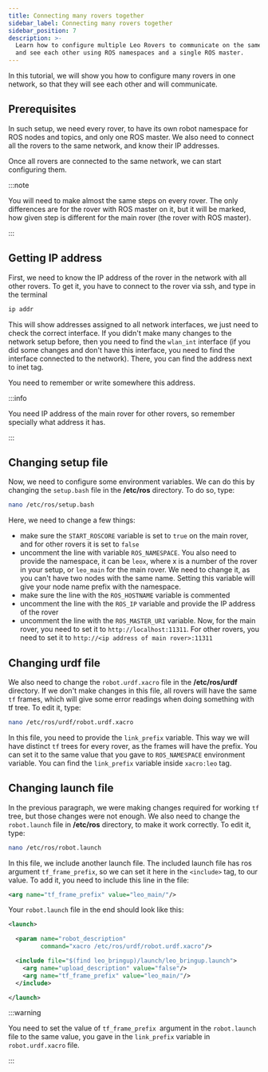 ```yaml
---
title: Connecting many rovers together
sidebar_label: Connecting many rovers together
sidebar_position: 7
description: >-
  Learn how to configure multiple Leo Rovers to communicate on the same network
  and see each other using ROS namespaces and a single ROS master.
---
```


In this tutorial, we will show you how to configure many rovers in one network,
so that they will see each other and will communicate.

## Prerequisites

<LinkButton docId="leo-rover/guides/ssh" />
<LinkButton docId="leo-rover/guides/connect-to-network" />

In such setup, we need every rover, to have its own robot namespace for ROS
nodes and topics, and only one ROS master. We also need to connect all the
rovers to the same network, and know their IP addresses.

Once all rovers are connected to the same network, we can start configuring
them.

:::note

You will need to make almost the same steps on every rover. The only differences
are for the rover with ROS master on it, but it will be marked, how given step
is different for the main rover (the rover with ROS master).

:::

## Getting IP address

First, we need to know the IP address of the rover in the network with all other
rovers. To get it, you have to connect to the rover via ssh, and type in the
terminal

```bash
ip addr
```

This will show addresses assigned to all network interfaces, we just need to
check the correct interface. If you didn't make many changes to the network
setup before, then you need to find the `wlan_int` interface (if you did some
changes and don't have this interface, you need to find the interface connected
to the network). There, you can find the address next to inet tag.

<ImageZoom
  src="/img/robots/leo/guides/connecting-rovers-together/ip-addr-bash.webp"
  alt="ip addr command executed in terminal"
  width="941"
  height="349"
/>

You need to remember or write somewhere this address.

:::info

You need IP address of the main rover for other rovers, so remember specially
what address it has.

:::

## Changing setup file

Now, we need to configure some environment variables. We can do this by changing
the `setup.bash` file in the **/etc/ros** directory. To do so, type:

```bash
nano /etc/ros/setup.bash
```

Here, we need to change a few things:

- make sure the `START_ROSCORE` variable is set to `true` on the main rover, and
  for other rovers it is set to `false`
- uncomment the line with variable `ROS_NAMESPACE`. You also need to provide the
  namespace, it can be `leox`, where x is a number of the rover in your setup,
  or `leo_main` for the main rover. We need to change it, as you can't have two
  nodes with the same name. Setting this variable will give your node name
  prefix with the namespace.
- make sure the line with the `ROS_HOSTNAME` variable is commented
- uncomment the line with the `ROS_IP` variable and provide the IP address of
  the rover
- uncomment the line with the `ROS_MASTER_URI` variable. Now, for the main
  rover, you need to set it to `http://localhost:11311`. For other rovers, you
  need to set it to `http://<ip address of main rover>:11311`

## Changing urdf file

We also need to change the `robot.urdf.xacro` file in the **/etc/ros/urdf**
directory. If we don't make changes in this file, all rovers will have the same
`tf` frames, which will give some error readings when doing something with tf
tree. To edit it, type:

```bash
nano /etc/ros/urdf/robot.urdf.xacro
```

In this file, you need to provide the `link_prefix` variable. This way we will
have distinct `tf` trees for every rover, as the frames will have the prefix.
You can set it to the same value that you gave to `ROS_NAMESPACE` environment
variable. You can find the `link_prefix` variable inside `xacro:leo` tag.

## Changing launch file

In the previous paragraph, we were making changes required for working `tf`
tree, but those changes were not enough. We also need to change the
`robot.launch` file in **/etc/ros** directory, to make it work correctly. To
edit it, type:

```bash
nano /etc/ros/robot.launch
```

In this file, we include another launch file. The included launch file has ros
argument `tf_frame_prefix`, so we can set it here in the `<include>` tag, to our
value. To add it, you need to include this line in the file:

```xml
<arg name="tf_frame_prefix" value="leo_main/"/>
```

Your `robot.launch` file in the end should look like this:

```xml title="/etc/ros/robot.launch"
<launch>

  <param name="robot_description"
         command="xacro /etc/ros/urdf/robot.urdf.xacro"/>

  <include file="$(find leo_bringup)/launch/leo_bringup.launch">
    <arg name="upload_description" value="false"/>
    <arg name="tf_frame_prefix" value="leo_main/"/>
  </include>

</launch>
```

:::warning

You need to set the value of `tf_frame_prefix `argument in the `robot.launch`
file to the same value, you gave in the `link_prefix` variable in
`robot.urdf.xacro` file.

:::
